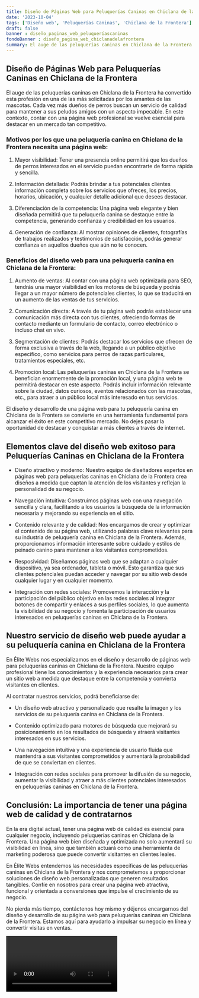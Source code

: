 ```yaml
---
title: Diseño de Páginas Web para Peluquerías Caninas en Chiclana de la Frontera
date: '2023-10-04'
tags: ['Diseño web', 'Peluquerías Caninas', 'Chiclana de la Frontera']
draft: false
banner : diseño_paginas_web_peluqueríascaninas
fondoBanner : diseño_pagina_web_chiclanadelafrontera
summary: El auge de las peluquerías caninas en Chiclana de la Frontera ha convertido esta profesión en una de las más solicitadas por los amantes de las mascotas. Cada vez más dueños de perros buscan un servicio de calidad para mantener a sus peludos amigos con un aspecto impecable. En este contexto, contar con una página web profesional se vuelve esencial para destacar en un mercado tan competitivo.
---
```


## Diseño de Páginas Web para Peluquerías Caninas en Chiclana de la Frontera

El auge de las peluquerías caninas en Chiclana de la Frontera ha convertido esta profesión en una de las más solicitadas por los amantes de las mascotas. Cada vez más dueños de perros buscan un servicio de calidad para mantener a sus peludos amigos con un aspecto impecable. En este contexto, contar con una página web profesional se vuelve esencial para destacar en un mercado tan competitivo.

### Motivos por los que una peluquería canina en Chiclana de la Frontera necesita una página web:

1. Mayor visibilidad: Tener una presencia online permitirá que los dueños de perros interesados en el servicio puedan encontrarte de forma rápida y sencilla.

2. Información detallada: Podrás brindar a tus potenciales clientes información completa sobre los servicios que ofreces, los precios, horarios, ubicación, y cualquier detalle adicional que desees destacar.

3. Diferenciación de la competencia: Una página web elegante y bien diseñada permitirá que tu peluquería canina se destaque entre la competencia, generando confianza y credibilidad en los usuarios.

4. Generación de confianza: Al mostrar opiniones de clientes, fotografías de trabajos realizados y testimonios de satisfacción, podrás generar confianza en aquellos dueños que aún no te conocen.

### Beneficios del diseño web para una peluquería canina en Chiclana de la Frontera:

1. Aumento de ventas: Al contar con una página web optimizada para SEO, tendrás una mayor visibilidad en los motores de búsqueda y podrás llegar a un mayor número de potenciales clientes, lo que se traducirá en un aumento de las ventas de tus servicios.

2. Comunicación directa: A través de tu página web podrás establecer una comunicación más directa con tus clientes, ofreciendo formas de contacto mediante un formulario de contacto, correo electrónico o incluso chat en vivo.

3. Segmentación de clientes: Podrás destacar los servicios que ofrecen de forma exclusiva a través de la web, llegando a un público objetivo específico, como servicios para perros de razas particulares, tratamientos especiales, etc.

4. Promoción local: Las peluquerías caninas en Chiclana de la Frontera se benefician enormemente de la promoción local, y una página web te permitirá destacar en este aspecto. Podrás incluir información relevante sobre la ciudad, datos curiosos, eventos relacionados con las mascotas, etc., para atraer a un público local más interesado en tus servicios.

El diseño y desarrollo de una página web para tu peluquería canina en Chiclana de la Frontera se convierte en una herramienta fundamental para alcanzar el éxito en este competitivo mercado. No dejes pasar la oportunidad de destacar y conquistar a más clientes a través de internet.

<GifSeo />

<Cta />

## Elementos clave del diseño web exitoso para Peluquerías Caninas en Chiclana de la Frontera

- Diseño atractivo y moderno: Nuestro equipo de diseñadores expertos en páginas web para peluquerías caninas en Chiclana de la Frontera crea diseños a medida que captan la atención de los visitantes y reflejan la personalidad de su negocio.

- Navegación intuitiva: Construimos páginas web con una navegación sencilla y clara, facilitando a los usuarios la búsqueda de la información necesaria y mejorando su experiencia en el sitio.

- Contenido relevante y de calidad: Nos encargamos de crear y optimizar el contenido de su página web, utilizando palabras clave relevantes para su industria de peluquería canina en Chiclana de la Frontera. Además, proporcionamos información interesante sobre cuidado y estilos de peinado canino para mantener a los visitantes comprometidos.

- Resposividad: Diseñamos páginas web que se adaptan a cualquier dispositivo, ya sea ordenador, tableta o móvil. Esto garantiza que sus clientes potenciales puedan acceder y navegar por su sitio web desde cualquier lugar y en cualquier momento.

- Integración con redes sociales: Promovemos la interacción y la participación del público objetivo en las redes sociales al integrar botones de compartir y enlaces a sus perfiles sociales, lo que aumenta la visibilidad de su negocio y fomenta la participación de usuarios interesados en peluquerías caninas en Chiclana de la Frontera.

## Nuestro servicio de diseño web puede ayudar a su peluquería canina en Chiclana de la Frontera

En Élite Webs nos especializamos en el diseño y desarrollo de páginas web para peluquerías caninas en Chiclana de la Frontera. Nuestro equipo profesional tiene los conocimientos y la experiencia necesarios para crear un sitio web a medida que destaque entre la competencia y convierta visitantes en clientes.

Al contratar nuestros servicios, podrá beneficiarse de:

- Un diseño web atractivo y personalizado que resalte la imagen y los servicios de su peluquería canina en Chiclana de la Frontera.

- Contenido optimizado para motores de búsqueda que mejorará su posicionamiento en los resultados de búsqueda y atraerá visitantes interesados en sus servicios.

- Una navegación intuitiva y una experiencia de usuario fluida que mantendrá a sus visitantes comprometidos y aumentará la probabilidad de que se conviertan en clientes.

- Integración con redes sociales para promover la difusión de su negocio, aumentar la visibilidad y atraer a más clientes potenciales interesados en peluquerías caninas en Chiclana de la Frontera.

## Conclusión: La importancia de tener una página web de calidad y de contratarnos

En la era digital actual, tener una página web de calidad es esencial para cualquier negocio, incluyendo peluquerías caninas en Chiclana de la Frontera. Una página web bien diseñada y optimizada no solo aumentará su visibilidad en línea, sino que también actuará como una herramienta de marketing poderosa que puede convertir visitantes en clientes leales.

En Élite Webs entendemos las necesidades específicas de las peluquerías caninas en Chiclana de la Frontera y nos comprometemos a proporcionar soluciones de diseño web personalizadas que generen resultados tangibles. Confíe en nosotros para crear una página web atractiva, funcional y orientada a conversiones que impulse el crecimiento de su negocio.

No pierda más tiempo, contáctenos hoy mismo y déjenos encargarnos del diseño y desarrollo de su página web para peluquerías caninas en Chiclana de la Frontera. Estamos aquí para ayudarlo a impulsar su negocio en línea y convertir visitas en ventas.

<Video />

<CtaBot job='Peluquerías Caninas' city='Chiclana de la Frontera'/>

<Gmaps query='Chiclana de la Frontera+españa+maps' />